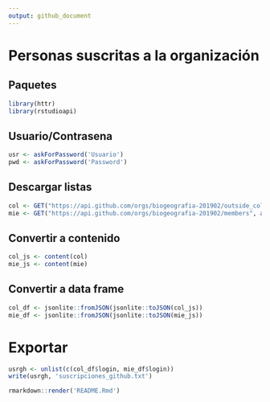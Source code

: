 ```yaml
---
output: github_document
---
```


<!-- Este .md fue generado a partir del .Rmd homónimo. Edítese el .Rmd -->


# Personas suscritas a la organización

## Paquetes
```r
library(httr)
library(rstudioapi)
```

## Usuario/Contrasena
```r
usr <- askForPassword('Usuario')
pwd <- askForPassword('Password')
```

## Descargar listas
```r
col <- GET("https://api.github.com/orgs/biogeografia-201902/outside_collaborators", authenticate(usr, pwd))
mie <- GET("https://api.github.com/orgs/biogeografia-201902/members", authenticate(usr, pwd))
```

## Convertir a contenido
```r
col_js <- content(col)
mie_js <- content(mie)
```

## Convertir a data frame
```r
col_df <- jsonlite::fromJSON(jsonlite::toJSON(col_js))
mie_df <- jsonlite::fromJSON(jsonlite::toJSON(mie_js))
```

# Exportar
```r
usrgh <- unlist(c(col_df$login, mie_df$login))
write(usrgh, 'suscripciones_github.txt')
```

```r
rmarkdown::render('README.Rmd')
```


